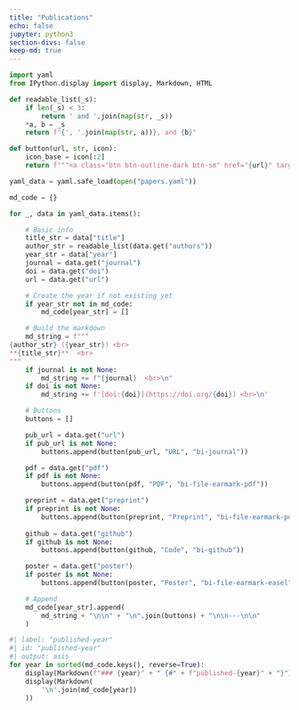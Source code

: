 ```yaml
---
title: "Publications"
echo: false
jupyter: python3
section-divs: false
keep-md: true
---
```


```python
import yaml
from IPython.display import display, Markdown, HTML

def readable_list(_s):
    if len(_s) < 3:
        return ' and '.join(map(str, _s))
    *a, b = _s
    return f"{', '.join(map(str, a))}, and {b}"

def button(url, str, icon):
    icon_base = icon[:2]
    return f"""<a class="btn btn-outline-dark btn-sm" href="{url}" target="_blank" rel="noopener noreferrer"> <i class="{icon_base} {icon}" role='img' aria-label='{str}'></i>{str}</a>"""

yaml_data = yaml.safe_load(open("papers.yaml"))

md_code = {}

for _, data in yaml_data.items():

    # Basic info
    title_str = data["title"]
    author_str = readable_list(data.get("authors"))
    year_str = data["year"]
    journal = data.get("journal")
    doi = data.get("doi")
    url = data.get("url")

    # Create the year if not existing yet
    if year_str not in md_code:
        md_code[year_str] = []

    # Build the markdown
    md_string = f"""
{author_str} ({year_str}) <br>
**{title_str}**  <br>
"""
    if journal is not None:
        md_string += f"{journal}  <br>\n"
    if doi is not None:
        md_string += f'[doi:{doi}](https://doi.org/{doi}) <br>\n'

    # Buttons
    buttons = []

    pub_url = data.get("url")
    if pub_url is not None:
        buttons.append(button(pub_url, "URL", "bi-journal"))

    pdf = data.get("pdf")
    if pdf is not None:
        buttons.append(button(pdf, "PDF", "bi-file-earmark-pdf"))

    preprint = data.get("preprint")
    if preprint is not None:
        buttons.append(button(preprint, "Preprint", "bi-file-earmark-pdf"))
        
    github = data.get("github")
    if github is not None:
        buttons.append(button(github, "Code", "bi-github"))

    poster = data.get("poster")
    if poster is not None:
        buttons.append(button(poster, "Poster", "bi-file-earmark-easel"))

    # Append
    md_code[year_str].append(
        md_string + "\n\n" + "\n".join(buttons) + "\n\n---\n\n"
    )
```


```python
#| label: "published-year"
#| id: "published-year"
#| output: asis
for year in sorted(md_code.keys(), reverse=True):
    display(Markdown(f"### {year}" + " {#" + f"published-{year}" + "}"))
    display(Markdown(
        '\n'.join(md_code[year])
    ))
```

